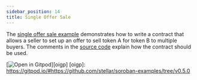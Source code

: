 ```yaml
---
sidebar_position: 14
title: Single Offer Sale
---
```


The [single offer sale example] demonstrates how to write a contract that allows
a seller to set up an offer to sell token A for token B to multiple buyers. The
comments in the [source code] explain how the contract should be used.

[![Open in Gitpod](https://gitpod.io/button/open-in-gitpod.svg)][oigp]
[oigp]: https://gitpod.io/#https://github.com/stellar/soroban-examples/tree/v0.5.0

[single offer sale example]: https://github.com/stellar/soroban-examples/tree/v0.5.0/single_offer
[source code]: https://github.com/stellar/soroban-examples/blob/v0.5.0/single_offer/src/lib.rs
